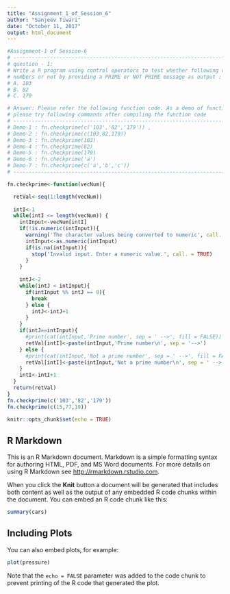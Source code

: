 ---
title: "Assignment_1_of_Session_6"
author: "Sanjeev Tiwari"
date: "October 11, 2017"
output: html_document
---
```{r}
#Assignment-1 of Session-6
# -----------------------------------------------------------------------
# question - 1:
# Write a R program using control operators to test whether following values are prime
# numbers or not by providing a PRIME or NOT PRIME message as output :
# A. 103
# B. 82
# C. 179

# Answer: Please refer the following function code. As a demo of function call 
# please try following commands after compiling the function code
# -----------------------------------------------------------------------
# Demo-1 : fn.checkprime(c('103','82','179')) ,
# Demo-2 : fn.checkprime(c(103,82,179))
# Demo-3 : fn.checkprime(103)
# Demo-4 : fn.checkprime(82)
# Demo-5 : fn.checkprime(179)
# Demo-6 : fn.checkprime('a')
# Demo-7 : fn.checkprime(c('a','b','c'))
# -----------------------------------------------------------------------

fn.checkprime<-function(vecNum){

  retVal<-seq(1:length(vecNum))
  
  intI<-1
  while(intI <= length(vecNum)) {
    intInput<-vecNum[intI]
    if(!is.numeric(intInput)){
      warning('The character values being converted to numeric', call. = TRUE, immediate. = FALSE)
      intInput<-as.numeric(intInput)
      if(is.na(intInput)){
        stop('Invalid input. Enter a numeric value.', call. = TRUE)
      }
    }
    
    intJ<-2
    while(intJ < intInput){
      if(intInput %% intJ == 0){
        break
      } else {
        intJ<-intJ+1
      }
    }
    if(intJ==intInput){
      #print(cat(intInput,'Prime number', sep = ' -->', fill = FALSE))
      retVal[intI]<-paste(intInput,'Prime number\n', sep = '-->')
    } else {
      #print(cat(intInput,'Not a prime number', sep = ' -->', fill = FALSE))
      retVal[intI]<-paste(intInput,'Not a prime number\n', sep = ' -->')
    }
    intI<-intI+1
  }
  return(retVal)
}
fn.checkprime(c('103','82','179'))
fn.checkprime(c(15,77,19))


```

```{r setup, include=FALSE}
knitr::opts_chunk$set(echo = TRUE)
```

## R Markdown

This is an R Markdown document. Markdown is a simple formatting syntax for authoring HTML, PDF, and MS Word documents. For more details on using R Markdown see <http://rmarkdown.rstudio.com>.

When you click the **Knit** button a document will be generated that includes both content as well as the output of any embedded R code chunks within the document. You can embed an R code chunk like this:

```{r cars}
summary(cars)
```

## Including Plots

You can also embed plots, for example:

```{r pressure, echo=FALSE}
plot(pressure)
```

Note that the `echo = FALSE` parameter was added to the code chunk to prevent printing of the R code that generated the plot.
